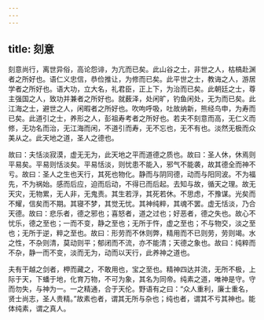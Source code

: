 ```yaml
---
---
---
```

title: 刻意
---



刻意尚行，离世异俗，高论怨诽，为亢而已矣。此山谷之士，非世之人，枯槁赴渊者之所好也。语仁义忠信，恭俭推让，为修而已矣。此平世之士，教诲之人，游居学者之所好也。语大功，立大名，礼君臣，正上下，为治而已矣。此朝廷之士，尊主强国之人，致功并兼者之所好也。就薮泽，处闲旷，钓鱼闲处，无为而已矣。此江海之士，避世之人，闲暇者之所好也。吹呴呼吸，吐故纳新，熊经鸟申，为寿而已矣。此道引之士，养形之人，彭祖寿考者之所好也。若夫不刻意而高，无仁义而修，无功名而治，无江海而闲，不道引而寿，无不忘也，无不有也。淡然无极而众美从之。此天地之道，圣人之德也。

故曰：夫恬淡寂漠，虚无无为，此天地之平而道德之质也。故曰：圣人休，休焉则平易矣。平易则恬淡矣。平易恬淡，则忧患不能入，邪气不能袭，故其德全而神不亏。故曰：圣人之生也天行，其死也物化。静而与阴同德，动而与阳同波。不为福先，不为祸始。感而后应，迫而后动，不得已而后起。去知与故，循天之理。故无天灾，无物累，无人非，无鬼责。其生若浮，其死若休。不思虑，不豫谋。光矣而不耀，信矣而不期。其寝不梦，其觉无忧。其神纯粹，其魂不罢。虚无恬淡，乃合天德。故曰：悲乐者，德之邪也；喜怒者，道之过也；好恶者，德之失也。故心不忧乐，德之至也；一而不变，静之至也；无所于忤，虚之至也；不与物交，淡之至也；无所于逆，粹之至也。故曰：形劳而不休则弊，精用而不已则劳，劳则竭。水之性，不杂则清，莫动则平；郁闭而不流，亦不能清；天德之象也。故曰：纯粹而不杂，静一而不变，淡而无为，动而以天行，此养神之道也。

夫有干越之剑者，柙而藏之，不敢用也，宝之至也。精神四达并流，无所不极，上际于天，下蟠于地，化育万物，不可为象，其名为同帝。纯素之道，唯神是守。守而勿失，与神为一。一之精通，合于天伦。野语有之曰：“众人重利，廉士重名，贤士尚志，圣人贵精。”故素也者，谓其无所与杂也；纯也者，谓其不亏其神也。能体纯素，谓之真人。

